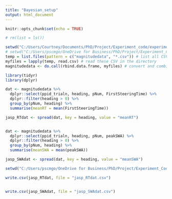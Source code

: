 ---
title: "Bayesian_setup"
output: html_document
---

```{r setup, include=FALSE}
knitr::opts_chunk$set(echo = TRUE)
```

```{r load in data}
# rm(list = ls())

setwd("C:/Users/Courtney/Documents/PhD/Project/Experiment_code/experiment_1")
# setwd("C:/Users/pscmgo/OneDrive for Business/PhD/Project/Experiment_Code/experiment_1")
temp = list.files(pattern = c("magnitudedata", "*.csv")) # list all CSV files in the directory
myfiles = lapply(temp, read.csv) # read these CSV in the directory
magnitudedata <- do.call(rbind.data.frame, myfiles) # convert and combine the CSV files into dataframe

```

```{r load packages}

library(tidyr)
library(dplyr)

```

```{r constructing dataframe for JASP analysis}

dat <- magnitudedata %>%
  dplyr::select(ppid_trialn, heading, pNum, FirstSteeringTime) %>%
  dplyr::filter(heading > 0) %>%
  group_by(pNum, heading) %>%
  summarise(meanRT = mean(FirstSteeringTime))

jasp_RTdat <- spread(dat, key = heading, value = "meanRT") 


dat <- magnitudedata %>%
  dplyr::select(ppid_trialn, heading, pNum, peakSWA) %>%
  dplyr::filter(heading > 0) %>%
  group_by(pNum, heading) %>%
  summarise(meanSWA = mean(peakSWA))

jasp_SWAdat <- spread(dat, key = heading, value = "meanSWA") 


```


```{r data saving}

setwd("C:/Users/pscmgo/OneDrive for Business/PhD/Project/Experiment_Code/experiment_1/Data cleaning and modelling/Bayesian")

write.csv(jasp_RTdat, file = "jasp_RTdat.csv")


write.csv(jasp_SWAdat, file = "jasp_SWAdat.csv")

```


